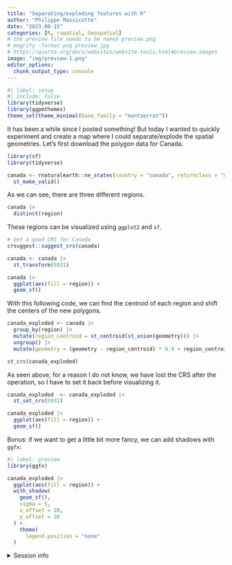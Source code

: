 ```yaml
---
title: "Separating/exploding features with R"
author: "Philippe Massicotte"
date: "2023-08-15"
categories: [R, rspatial, Geospatial]
# the preview file needs to be named preview.png
# mogrify -format png preview.jpg
# https://quarto.org/docs/websites/website-tools.html#preview-images
image: "img/preview-1.png" 
editor_options: 
  chunk_output_type: console
---
```


```r
#| label: setup
#| include: false
library(tidyverse)
library(ggpmthemes)
theme_set(theme_minimal(base_family = "montserrat"))
```

It has been a while since I posted something! But today I wanted to quickly experiment and create a map where I could separate/explode the spatial geometries. Let's first download the polygon data for Canada.

```r
library(sf)
library(tidyverse)

canada <- rnaturalearth::ne_states(country = "canada", returnclass = "sf") |>
  st_make_valid()
```

As we can see, there are three different regions.

```r
canada |>
  distinct(region)
```
These regions can be visualized using `ggplot2` and `sf`.

```r
# Get a good CRS for Canada
crsuggest::suggest_crs(canada)

canada <- canada |>
  st_transform(5931)

canada |>
  ggplot(aes(fill = region)) +
  geom_sf()
```

With this following code, we can find the centroid of each region and shift the centers of the new polygons.
```r
canada_exploded <- canada |>
  group_by(region) |>
  mutate(region_centroid = st_centroid(st_union(geometry))) |>
  ungroup() |>
  mutate(geometry = (geometry - region_centroid) * 0.9 + region_centroid) 

st_crs(canada_exploded)
```

As seen above, for a reason I do not know, we have lost the CRS after the operation, so I have to set it back before visualizing it.

```r
canada_exploded  <- canada_exploded |>
  st_set_crs(5931)

canada_exploded |>
  ggplot(aes(fill = region)) + 
  geom_sf()
```

Bonus: if we want to get a little bit more fancy, we can add shadows with `ggfx`:

```r
#| label: preview
library(ggfx)

canada_exploded |>
  ggplot(aes(fill = region)) +
  with_shadow(
    geom_sf(), 
    sigma = 5,
    x_offset = 20,
    y_offset = 20
  ) +
    theme(
      legend.position = "none"
  )
```

<details>
  
<summary>Session info</summary>

```r
## Reproducibility info
options(width = 120)
devtools::session_info()
```

</details>

